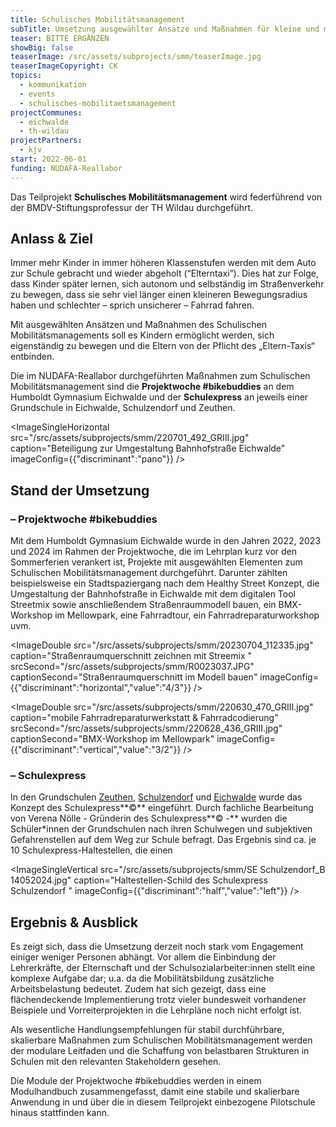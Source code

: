 ```yaml
---
title: Schulisches Mobilitätsmanagement
subTitle: Umsetzung ausgewählter Ansätze und Maßnahmen für kleine und mittlere Kommunen
teaser: BITTE ERGÄNZEN
showBig: false
teaserImage: /src/assets/subprojects/smm/teaserImage.jpg
teaserImageCopyright: CK
topics:
  - kommunikation
  - events
  - schulisches-mobilitaetsmanagement
projectCommunes:
  - eichwalde
  - th-wildau
projectPartners:
  - kjv
start: 2022-06-01
funding: NUDAFA-Reallabor
---
```

Das Teilprojekt **Schulisches Mobilitätsmanagement** wird federführend von der BMDV-Stiftungsprofessur der TH Wildau durchgeführt.&#x20;

## Anlass & Ziel

Immer mehr Kinder in immer höheren Klassenstufen werden mit dem Auto zur Schule gebracht und wieder abgeholt (“Elterntaxi”). Dies hat zur Folge, dass Kinder später lernen, sich autonom und selbständig im Straßenverkehr zu bewegen, dass sie sehr viel länger einen kleineren Bewegungsradius haben und schlechter – sprich unsicherer – Fahrrad fahren.

Mit ausgewählten Ansätzen und Maßnahmen des Schulischen Mobilitätsmanagements soll es Kindern ermöglicht werden, sich eigenständig zu bewegen und die Eltern von der Pflicht des „Eltern-Taxis“ entbinden.

Die im NUDAFA-Reallabor durchgeführten Maßnahmen zum Schulischen Mobilitätsmanagement sind die **Projektwoche #bikebuddies** an dem Humboldt Gymnasium Eichwalde und der **Schulexpress** an jeweils einer Grundschule in Eichwalde, Schulzendorf und Zeuthen.&#x20;

<ImageSingleHorizontal src="/src/assets/subprojects/smm/220701_492_GRIII.jpg" caption="Beteiligung zur Umgestaltung Bahnhofstraße Eichwalde" imageConfig={{"discriminant":"pano"}} />

## Stand der Umsetzung

### – **Projektwoche #bikebuddies**

Mit dem Humboldt Gymnasium Eichwalde wurde in den Jahren 2022, 2023 und 2024 im Rahmen der Projektwoche, die im Lehrplan kurz vor den Sommerferien verankert ist, Projekte mit ausgewählten Elementen zum Schulischen Mobilitätsmanagement durchgeführt. Darunter zählten beispielsweise ein Stadtspaziergang nach dem Healthy Street Konzept, die Umgestaltung der Bahnhofstraße in Eichwalde mit dem digitalen Tool Streetmix sowie anschließendem Straßenraummodell bauen, ein BMX-Workshop im Mellowpark, eine Fahrradtour, ein Fahrradreparaturworkshop uvm.&#x20;

<ImageDouble src="/src/assets/subprojects/smm/20230704_112335.jpg" caption="Straßenraumquerschnitt zeichnen mit Streemix " srcSecond="/src/assets/subprojects/smm/R0023037.JPG" captionSecond="Straßenraumquerschnitt im Modell bauen" imageConfig={{"discriminant":"horizontal","value":"4/3"}} />

<ImageDouble src="/src/assets/subprojects/smm/220630_470_GRIII.jpg" caption="mobile Fahrradreparaturwerkstatt & Fahrradcodierung" srcSecond="/src/assets/subprojects/smm/220628_436_GRIII.jpg" captionSecond="BMX-Workshop im Mellowpark" imageConfig={{"discriminant":"vertical","value":"3/2"}} />

### – Schulexpress

In den Grundschulen [Zeuthen](https://www.gsaw-zeuthen.eu/), [Schulzendorf](https://www.grundschuleschulzendorf.de/) und [Eichwalde](http://www.grundschule-eichwalde.de/) wurde das Konzept des Schulexpress**©** eingeführt. Durch fachliche Bearbeitung von Verena Nölle - Gründerin des Schulexpress**© -** wurden die Schüler\*innen der Grundschulen nach ihren Schulwegen und subjektiven Gefahrenstellen auf dem Weg zur Schule befragt. Das Ergebnis sind ca. je 10 Schulexpress-Haltestellen, die einen&#x20;

<ImageSingleVertical src="/src/assets/subprojects/smm/SE Schulzendorf_B 14052024.jpg" caption="Haltestellen-Schild des Schulexpress Schulzendorf " imageConfig={{"discriminant":"half","value":"left"}} />

## Ergebnis & Ausblick

Es zeigt sich, dass die Umsetzung derzeit noch stark vom Engagement einiger weniger Personen abhängt. Vor allem die Einbindung der Lehrerkräfte, der Elternschaft und der Schulsozialarbeiter:innen stellt eine komplexe Aufgabe dar; u.a. da die Mobilitätsbildung zusätzliche Arbeitsbelastung bedeutet. Zudem hat sich gezeigt, dass eine flächendeckende Implementierung trotz vieler bundesweit vorhandener Beispiele und Vorreiterprojekten in die Lehrpläne noch nicht erfolgt ist.

Als wesentliche Handlungsempfehlungen für stabil durchführbare, skalierbare Maßnahmen zum Schulischen Mobilitätsmanagement werden der modulare Leitfaden und die Schaffung von belastbaren Strukturen in Schulen mit den relevanten Stakeholdern gesehen.

Die Module der Projektwoche #bikebuddies werden in einem Modulhandbuch zusammengefasst, damit eine stabile und skalierbare Anwendung in und über die in diesem Teilprojekt einbezogene Pilotschule hinaus stattfinden kann.
